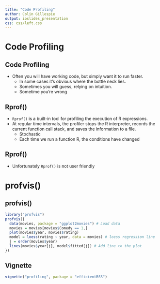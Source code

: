 ```yaml
---
title: "Code Profiling"
author: Colin Gillespie
output: ioslides_presentation
css: css/left.css
---
```

<!--
%\VignetteEngine{knitr::rmarkdown}
%\VignetteIndexEntry{Slides: Code Profiling}
%\VignetteEncoding{utf8}
-->

# Code Profiling
## Code Profiling

  * Often you will have working code, but simply want it to run faster. 
    * In some cases it’s obvious where the bottle neck lies. 
    * Sometimes you will guess, relying on intuition. 
    * Sometime you're wrong
    
## Rprof()

  * `Rprof()` is a built-in tool for profiling the execution of R expressions. 
  * At regular time intervals, the profiler stops the R interpreter, records the current function call stack, and saves the information to a file. 
    * Stochastic
    * Each time we run a function R, the conditions have changed

## Rprof()

  * Unfortunately `Rprof()` is not user friendly
  


# profvis()
## profvis()
```r
library("profvis")
profvis({
  data(movies, package = "ggplot2movies") # Load data
  movies = movies[movies$Comedy == 1,]
  plot(movies$year, movies$rating)
  model = loess(rating ~ year, data = movies) # loess regression line
  j = order(movies$year)
  lines(movies$year[j], model$fitted[j]) # Add line to the plot
})
```

## Vignette

```r
vignette("profiling", package = "efficientRSS")
```
